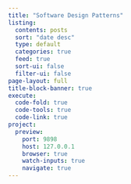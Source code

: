 ```yaml
---
title: "Software Design Patterns"
listing:
  contents: posts
  sort: "date desc"
  type: default
  categories: true
  feed: true
  sort-ui: false
  filter-ui: false
page-layout: full
title-block-banner: true
execute:
  code-fold: true
  code-tools: true
  code-link: true
project:
  preview:
    port: 9898
    host: 127.0.0.1
    browser: true
    watch-inputs: true
    navigate: true
---
```

